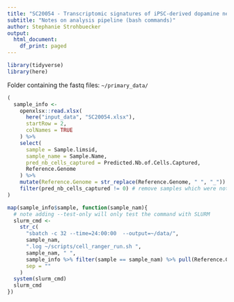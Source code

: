 ```yaml
---
title: "SC20054 - Transcriptomic signatures of iPSC-derived dopamine neurons"
subtitle: "Notes on analysis pipeline (bash commands)"
author: Stephanie Strohbuecker
output: 
  html_document:
    df_print: paged
---
```


```r
library(tidyverse)
library(here)
```

Folder containing the fastq files:
`~/primary_data/`

```r
(
  sample_info <-
    openxlsx::read.xlsx(
      here("input_data", "SC20054.xlsx"),
      startRow = 2,
      colNames = TRUE
    ) %>%
    select(
      sample = Sample.limsid,
      sample_name = Sample.Name,
      pred_nb_cells_captured = Predicted.Nb.of.Cells.Captured,
      Reference.Genome
    ) %>%
    mutate(Reference.Genome = str_replace(Reference.Genome, " ", "_")) %>%
    filter(pred_nb_cells_captured != 0) # remove samples which were not sequenced
)
```


```r
map(sample_info$sample, function(sample_nam){
  # note adding --test-only will only test the command with SLURM
  slurm_cmd <-
    str_c(
      "sbatch -c 32 --time=24:00:00  --output=~/data/",
      sample_nam,
      ".log ~/scripts/cell_ranger_run.sh ", 
      sample_nam, " ",
      sample_info %>% filter(sample == sample_nam) %>% pull(Reference.Genome),
      sep = ""
    )
  system(slurm_cmd)
  slurm_cmd
})
```